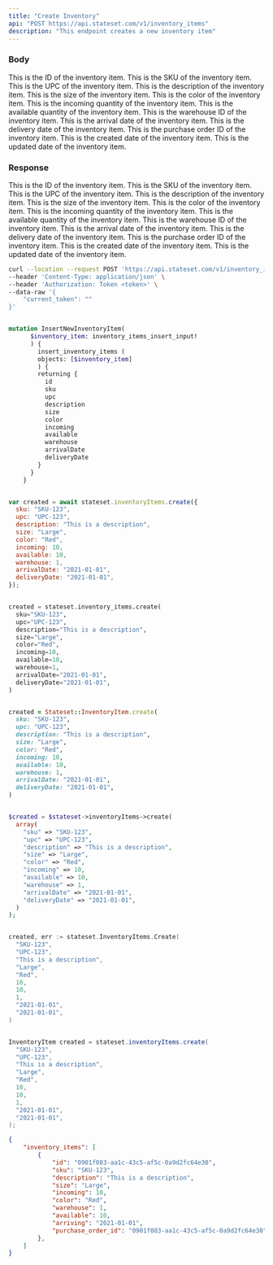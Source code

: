 ```yaml
---
title: "Create Inventory"
api: "POST https://api.stateset.com/v1/inventory_items"
description: "This endpoint creates a new inventory item"
---
```


### Body

<ParamField body="id" type="string">
  This is the ID of the inventory item.
</ParamField>

<ParamField body="sku" type="string">
  This is the SKU of the inventory item.
</ParamField>

<ParamField body="upc" type="string">
  This is the UPC of the inventory item.
</ParamField>

<ParamField body="description" type="string">
  This is the description of the inventory item.
</ParamField>

<ParamField body="size" type="string">
  This is the size of the inventory item.
</ParamField>

<ParamField body="color" type="string">
  This is the color of the inventory item.
</ParamField>

<ParamField body="incoming" type="number">
  This is the incoming quantity of the inventory item.
</ParamField>

<ParamField body="available" type="number">
  This is the available quantity of the inventory item.
</ParamField>

<ParamField body="warehouse" type="number">
  This is the warehouse ID of the inventory item.
</ParamField>

<ParamField body="arrivalDate" type="string">
  This is the arrival date of the inventory item.
</ParamField>

<ParamField body="deliveryDate" type="string">
  This is the delivery date of the inventory item.
</ParamField>

<ParamField body="purchase_order_id" type="string">
  This is the purchase order ID of the inventory item.
</ParamField>

<ParamField body="created_at" type="string">
  This is the created date of the inventory item.
</ParamField>

<ParamField body="updated_at" type="string">
  This is the updated date of the inventory item.
</ParamField>


### Response

<ResponseField name="id" type="string">
  This is the ID of the inventory item.
</ResponseField>

<ResponseField name="sku" type="string">
  This is the SKU of the inventory item.
</ResponseField>

<ResponseField name="upc" type="string">
  This is the UPC of the inventory item.
</ResponseField>

<ResponseField name="description" type="string">
  This is the description of the inventory item.
</ResponseField>

<ResponseField name="size" type="string">
  This is the size of the inventory item.
</ResponseField>

<ResponseField name="color" type="string">
  This is the color of the inventory item.
</ResponseField>

<ResponseField name="incoming" type="number">
  This is the incoming quantity of the inventory item.
</ResponseField>

<ResponseField name="available" type="number">
  This is the available quantity of the inventory item.
</ResponseField>

<ResponseField name="warehouse" type="number">
  This is the warehouse ID of the inventory item.
</ResponseField>

<ResponseField name="arrivalDate" type="string">
  This is the arrival date of the inventory item.
</ResponseField>

<ResponseField name="deliveryDate" type="string">
  This is the delivery date of the inventory item.
</ResponseField>

<ResponseField name="purchase_order_id" type="string">
  This is the purchase order ID of the inventory item.
</ResponseField>

<ResponseField name="created_at" type="string">
  This is the created date of the inventory item.
</ResponseField>

<ResponseField name="updated_at" type="string">
  This is the updated date of the inventory item.
</ResponseField>


<RequestExample>

```bash cURL
curl --location --request POST 'https://api.stateset.com/v1/inventory_items' \
--header 'Content-Type: application/json' \
--header 'Authorization: Token <token>' \
--data-raw '{
    "current_token": ""
}'
```

```graphQL GraphQL

mutation InsertNewInventoryItem(
      $inventory_item: inventory_items_insert_input!
      ) {
        insert_inventory_items (
        objects: [$inventory_item]
        ) {    
        returning {
          id
          sku
          upc
          description
          size
          color
          incoming
          available
          warehouse
          arrivalDate
          deliveryDate
        }
      }
    }

```

```javascript Node.js

var created = await stateset.inventoryItems.create({
  sku: "SKU-123",
  upc: "UPC-123",
  description: "This is a description",
  size: "Large",
  color: "Red",
  incoming: 10,
  available: 10,
  warehouse: 1,
  arrivalDate: "2021-01-01",
  deliveryDate: "2021-01-01",
});

```

```python Python

created = stateset.inventory_items.create(
  sku="SKU-123",
  upc="UPC-123",
  description="This is a description",
  size="Large",
  color="Red",
  incoming=10,
  available=10,
  warehouse=1,
  arrivalDate="2021-01-01",
  deliveryDate="2021-01-01",
)

```

```ruby Ruby

created = Stateset::InventoryItem.create(
  sku: "SKU-123",
  upc: "UPC-123",
  description: "This is a description",
  size: "Large",
  color: "Red",
  incoming: 10,
  available: 10,
  warehouse: 1,
  arrivalDate: "2021-01-01",
  deliveryDate: "2021-01-01",
)

```

```php PHP

$created = $stateset->inventoryItems->create(
  array(
    "sku" => "SKU-123",
    "upc" => "UPC-123",
    "description" => "This is a description",
    "size" => "Large",
    "color" => "Red",
    "incoming" => 10,
    "available" => 10,
    "warehouse" => 1,
    "arrivalDate" => "2021-01-01",
    "deliveryDate" => "2021-01-01",
  )
);

```

```go Go

created, err := stateset.InventoryItems.Create(
  "SKU-123",
  "UPC-123",
  "This is a description",
  "Large",
  "Red",
  10,
  10,
  1,
  "2021-01-01",
  "2021-01-01",
)

```

```java Java

InventoryItem created = stateset.inventoryItems.create(
  "SKU-123",
  "UPC-123",
  "This is a description",
  "Large",
  "Red",
  10,
  10,
  1,
  "2021-01-01",
  "2021-01-01",
);

```

</RequestExample>

<ResponseExample>

```json Response
{
    "inventory_items": [
        {
            "id": "0901f083-aa1c-43c5-af5c-0a9d2fc64e30",
            "sku": "SKU-123",
            "description": "This is a description",
            "size": "Large",
            "incoming": 10,
            "color": "Red",
            "warehouse": 1,
            "available": 10,
            "arriving": "2021-01-01",
            "purchase_order_id": "0901f083-aa1c-43c5-af5c-0a9d2fc64e30"
        },
    ]
}  
```

</ResponseExample>
